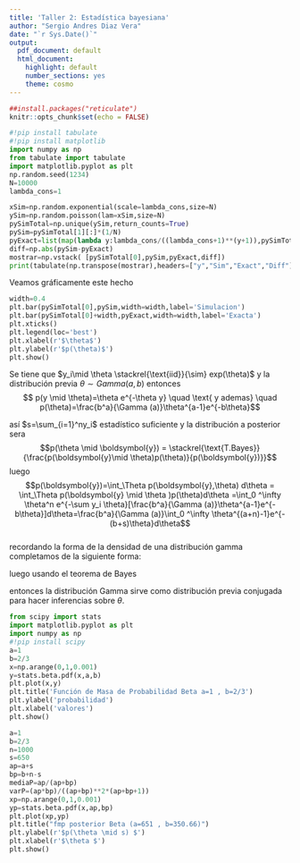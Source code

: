 ```yaml
---
title: 'Taller 2: Estadística bayesiana'
author: "Sergio Andres Diaz Vera"
date: "`r Sys.Date()`"
output:
  pdf_document: default
  html_document:
    highlight: default
    number_sections: yes
    theme: cosmo
---
```


```r
##install.packages("reticulate")
knitr::opts_chunk$set(echo = FALSE)   
```
\begin{enumerate}

\item Sean $x$, $y$, y $z$ variables aleatorias con función de densidad conjunta (discreta o continua) dada por $p(x,y,z) \propto             p(x,z)p(y,z)p(z)$. Muestre que:
\begin{enumerate}
  \item $p(x\mid y,z)\propto p(x,z)$, i.e., $p(x\mid y,z)$ es función de $x$ y $z$.
  \item$p(y\mid x,z)\propto p(y,z)$, i.e., $p(y\mid x,z)$ es función de $y$ y $z$.    
  \item $x$ y $y$ son condicionalmente independientes dado $z$.
\end{enumerate}  
\item Sean $A$, $B$, y $C$ proposiciones de falso-verdadero. Suponga que $A$ y $B$ son condicionalmente independientes, dado $C$. Muestre que:
  \begin{enumerate}
    \item $A$   y $B^C$ son condicionalmente independientes, dado $C$.	
    \item $A^C$ y $B^C$ son condicionalmente independientes, dado $C$.
  \end{enumerate}
\item Sea $y\mid x\sim\textsf{Poi}(x)$ y $x\sim\textsf{Exp}(\lambda)$.
    \begin{enumerate}
       \item Muestre que la distribución marginal de $y$ es:
$$
p(y) = \frac{\lambda}{(\lambda+1)^{y+1}}\,,\qquad y = 0,1,\ldots\qquad\lambda>0\,.
$$
\textbf{Desarrollo:}

veamos que si $y\mid x\sim\textsf{Poi}(x)$  entonces $p(y\mid x)=\frac{e^{-x}x^{y}}{y!}$  y $p(x)=\lambda e^{-\lambda x}$ así
$$ p(y) = \stackrel{\text{Definición}}{\int_{\Theta} p(y,\theta)d \theta }=\int_{0}^{\infty}p(y \mid x)p(x)dx=\int_{0}^{\infty}\frac{e^{-x}x^{y}}{y!}\lambda e^{-\lambda  x}dx= \frac{\lambda}{y!}\int_{0}^{\infty} x^{y}e^{-(\lambda+1)x}dx$$ ahora que la integral toma la forma de la función de distribución de una distribución gamma la integral de esta es 1  
$$ p(y)=\frac{\lambda}{y!} \frac{\Gamma (y+1)}{(\lambda +1)^{y+1}}  \stackrel{\text{Densidad distri Gamma =1}}{ \int_{0}^{\infty} \frac{(\lambda +1)^{y+1}}{\Gamma (y+1)} x^{(y+1)-1}e^{-(\lambda+1)x}dx}=\frac{\lambda}{y!} \frac{(y)!}{(\lambda +1)^{y+1}}=\frac{\lambda}{(\lambda +1)^{y+1}}
$$
\item Simule $N=100,000$ muestras independientes e idénticamente distribuidas de $y$ con $\lambda = 1$, y compare la distribución empírica correspondiente con la distribución exacta obtenida en el numeral anterior.
\end{enumerate}
\end{enumerate}

\textbf{Desarrollo:} 

```python
#!pip install tabulate
#!pip install matplotlib
import numpy as np
from tabulate import tabulate
import matplotlib.pyplot as plt
np.random.seed(1234)
N=10000
lambda_cons=1

xSim=np.random.exponential(scale=lambda_cons,size=N)
ySim=np.random.poisson(lam=xSim,size=N)
pySimTotal=np.unique(ySim,return_counts=True)
pySim=pySimTotal[1][:]*(1/N)
pyExact=list(map(lambda y:lambda_cons/((lambda_cons+1)**(y+1)),pySimTotal[0]))
diff=np.abs(pySim-pyExact)
mostrar=np.vstack( [pySimTotal[0],pySim,pyExact,diff])
print(tabulate(np.transpose(mostrar),headers=["y","Sim","Exact","Diff"]))
```

Veamos gráficamente este hecho


```python
width=0.4
plt.bar(pySimTotal[0],pySim,width=width,label='Simulacion')
plt.bar(pySimTotal[0]+width,pyExact,width=width,label='Exacta')
plt.xticks()
plt.legend(loc='best')
plt.xlabel(r'$\theta$')
plt.ylabel(r'$p(\theta)$')
plt.show()
```


    
\begin{enumerate}
  \item[4.] Muestre que si $y\mid\theta$ tiene distribución exponencial con parámetro $\theta$, entonces la distribución $\textsf{Gamma}$ sirve como distribución previa conjugada para hacer inferencias sobre $\theta$, dada una muestra aleatoria de valores de $y$.
\end{enumerate}

\textbf{Desarrollo:}

Se tiene que $y_i\mid \theta \stackrel{\text{iid}}{\sim} exp(\theta)$ y la distribución previa $\theta \sim Gamma(a,b)$ entonces $$ p(y \mid \theta)=\theta e^{-\theta y} \quad \text{ y ademas} \quad p(\theta)=\frac{b^a}{\Gamma (a)}\theta^{a-1}e^{-b\theta}$$

así $s=\sum_{i=1}^ny_i$ estadístico suficiente  y la distribución a posterior sera $$p(\theta \mid \boldsymbol{y}) =  \stackrel{\text{T.Bayes}}{\frac{p(\boldsymbol{y}\mid \theta)p(\theta)}{p(\boldsymbol{y})}}$$  luego $$p(\boldsymbol{y})=\int_\Theta p(\boldsymbol{y},\theta) d\theta = \int_\Theta p(\boldsymbol{y} \mid \theta )p(\theta)d\theta =\int_0 ^\infty \theta^n e^{-\sum y_i \theta}[\frac{b^a}{\Gamma (a)}\theta^{a-1}e^{-b\theta}]d\theta=\frac{b^a}{\Gamma (a)}\int_0 ^\infty \theta^{(a+n)-1}e^{-(b+s)\theta}d\theta$$  
recordando la forma de la densidad de una distribución gamma completamos de la siguiente forma:

\begin{align}
p(\boldsymbol{y})=& \frac{b^a}{\Gamma (a)}\int_0 ^\infty \theta^{(a+n)-1}e^{-(b+s)\theta}d\theta \\
                =& \frac{b^a}{\Gamma (a)}\frac{\Gamma (a+n) }{(b+s)^{(a+n)}} \stackrel{\text{Densidad Gamma}}{ \int_0 ^\infty \frac{(b+s)^{(a+n)}} {\Gamma (a+n) }\theta^{(a+n)-1}e^{-(b+s)\theta}d\theta }  \\
                =& \frac{b^a}{\Gamma (a)}\frac{\Gamma (a+n) }{(b+s)^{(a+n)}} 
\end{align}

luego usando el teorema de Bayes

\begin{align}
  p(\theta \mid \boldsymbol{y}) = & \stackrel{\text{T.Bayes}}{\frac{p(\boldsymbol{y}\mid \theta)p(\theta)}{p(\boldsymbol{y})}} \\
                              = &\frac{\theta^n e^{-s\theta}\frac{b^a}{\Gamma (a)}\theta^{a-1}e^{-b\theta}}{\frac{b^a}{\Gamma (a)}\frac{\Gamma (a+n) }{(b+s)^{(a+n)}} } \quad \text{cancelando}\\
                              =&\frac{(b+s)^{(a+n)}}{\Gamma (a+n) }\theta^{(a+n)-1} e^{-(b+s) \theta}\\
                              \theta \mid \boldsymbol{y} \sim Gamma(a+n,b+s.)
\end{align}

entonces la distribución $\textsf{Gamma}$ sirve como distribución previa conjugada para hacer inferencias sobre $\theta$.

\begin{enumerate}
\item[5.]
Suponga que Su estado de información previo para $\theta$, la proporción de individuos que apoyan la pena de muerte en California, es Beta con media $E(\theta)$=0.6 y desviación estándar $DE(\theta)=0.3$.
  \begin{enumerate}
    \item Determine los hiperparámetros de Su distribución previa y dibuje la función de densidad correspondiente.
    
    \textbf{Desarrollo:} 
    
    Puesto que el estado de información previa se puede modelar a través de una función beta de parámetros a y b ,tendremos entonces que :
    
    \begin{equation*}
      E(\theta)=0.6 \Longrightarrow \frac{a}{a+b}=0.6 \Longrightarrow b=(2/3)a
    \end{equation*}
    de la misma manera
    \begin{align*}
        DE(\theta)&=(\frac{ab}{(a+b)^2(a+b+1)} )^{1/2} \Longrightarrow 0.09=\frac{ab}{(a+b)^2(a+b+1)}\\
                 0.09 &=\frac{(2/3)a^2}{(\frac{5}{3}a)^2(\frac{5}{3}a+1)}\\
               \frac{2}{3} &= (\frac{9}{100})(\frac{25}{9})(\frac{5}{3}a+1) \\
               \frac{8}{3} &=\frac{5}{3}a+1\\
               a&=1
    \end{align*}
    
    así $a=1$ y $b=2/3$ entonces el modelo será $Beta(1,\frac{2}{3})$
    

    
  \end{enumerate}
\end{enumerate}

```python
from scipy import stats
import matplotlib.pyplot as plt
import numpy as np
#!pip install scipy
a=1
b=2/3
x=np.arange(0,1,0.001)
y=stats.beta.pdf(x,a,b)
plt.plot(x,y)
plt.title('Función de Masa de Probabilidad Beta a=1 , b=2/3')
plt.ylabel('probabilidad')
plt.xlabel('valores')
plt.show()
```
\begin{enumerate}
  \item[(b)] Se toma una muestra aleatoria de 1,000 californianos y el $65\%$ apoya la pena de muerte. Calcule tanto la media     como la desviación estándar posterior para $\theta$. Dibuje la función de densidad posterior correspondiente.
    
    \textbf{Solución:}
    
      Se tiene que la distribución muestral $s \mid \theta \sim binomial (n=1000,p=0.65)$ y $\theta\sim               beta(a=1,b=\frac{2}{3})$  por el modelo beta-binomial se tiene que la distribución posterior es $beta(1+650,1+350)$ donde $s=650$
      
    Además tenemos que el valor esperado es $E(s\mid \theta)= \frac{651}{651+351}=0.6497$  y la $Var(s\mid \theta)=\frac{(651)(351)}{(651+351)^2(651+351+1)}=0.0002269$ 
\end{enumerate}
```python
a=1
b=2/3
n=1000
s=650
ap=a+s
bp=b+n-s
mediaP=ap/(ap+bp) 
varP=(ap*bp)/((ap+bp)**2*(ap+bp+1))
xp=np.arange(0,1,0.001)
yp=stats.beta.pdf(x,ap,bp)
plt.plot(xp,yp)
plt.title("fmp posterior Beta (a=651 , b=350.66)")
plt.ylabel(r'$p(\theta \mid s) $')
plt.xlabel(r'$\theta $')
plt.show()
```